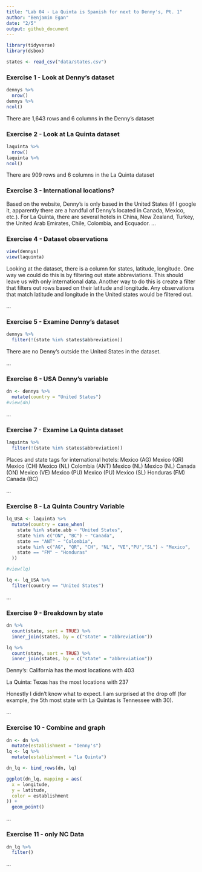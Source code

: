 ```yaml
---
title: "Lab 04 - La Quinta is Spanish for next to Denny's, Pt. 1"
author: "Benjamin Egan"
date: "2/5"
output: github_document
---
```



```r
library(tidyverse) 
library(dsbox) 
```

```r
states <- read_csv("data/states.csv")
```

### Exercise 1 - Look at Denny's dataset

```r

dennys %>%
  nrow()
dennys %>%
ncol()

```
There are 1,643 rows and 6 columns in the Denny's dataset

### Exercise 2 - Look at La Quinta dataset

```r

laquinta %>%
  nrow()
laquinta %>%
ncol()

```
There are 909 rows and 6 columns in the La Quinta dataset

### Exercise 3 - International locations?

Based on the website, Denny's is only based in the United States (if I google it, apparently there are a handful of Denny's located in Canada, Mexico, etc.). For La Quinta, there are several hotels in China, New Zealand, Turkey, the United Arab Emirates, Chile, Colombia, and Ecquador.
...

### Exercise 4 - Dataset observations

```r
view(dennys)
view(laquinta)
```

Looking at the dataset, there is a column for states, latitude, longitude. One way we could do this is by filtering out state abbreviations. This should leave us with only international data. Another way to do this is create a filter that filters out rows based on their latitude and longitude. Any observations that match latitude and longitude in the United states would be filtered out.

...

### Exercise 5 - Examine Denny's dataset

```r

dennys %>%
  filter(!(state %in% states$abbreviation))

```
There are no Denny's outside the United States in the dataset.

...

### Exercise 6 - USA Denny's variable

```r

dn <- dennys %>%
  mutate(country = "United States")
#view(dn)
```

...

### Exercise 7 - Examine La Quinta dataset 

```r

laquinta %>%
  filter(!(state %in% states$abbreviation))

```
Places and state tags for international hotels:
Mexico (AG)
Mexico (QR)
Mexico (CH)
Mexico (NL)
Colombia (ANT)
Mexico (NL)
Mexico (NL)
Canada (ON)
Mexico (VE)
Mexico (PU)
Mexico (PU)
Mexico (SL)
Honduras (FM)
Canada (BC)

...

### Exercise 8 - La Quinta Country Variable

```r

lq_USA <- laquinta %>%
  mutate(country = case_when(
    state %in% state.abb ~ "United States",
    state %in% c("ON", "BC") ~ "Canada",
    state == "ANT" ~ "Colombia",
    state %in% c("AG", "QR", "CH", "NL", "VE","PU","SL") ~ "Mexico",
    state == "FM" ~ "Honduras"
  ))

#view(lq)

lq <- lq_USA %>%
  filter(country == "United States")

```

...

### Exercise 9 - Breakdown by state

```r

dn %>%
  count(state, sort = TRUE) %>%
  inner_join(states, by = c("state" = "abbreviation"))

lq %>%
  count(state, sort = TRUE) %>%
  inner_join(states, by = c("state" = "abbreviation"))

```
Denny's: California has the most locations with 403

La Quinta: Texas has the most locations with 237

Honestly I didn't know what to expect. I am surprised at the drop off (for example, the 5th most state with La Quintas is Tennessee with 30).

...

### Exercise 10 - Combine and graph

```r

dn <- dn %>%
  mutate(establishment = "Denny's")
lq <- lq %>%
  mutate(establishment = "La Quinta")

dn_lq <- bind_rows(dn, lq)

ggplot(dn_lq, mapping = aes(
  x = longitude,
  y = latitude,
  color = establishment
)) +
  geom_point()

```

...

### Exercise 11 - only NC Data

```r

dn_lq %>%
  filter()


```

...
 


